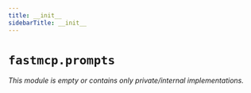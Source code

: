 ---
title: __init__
sidebarTitle: __init__
---

# `fastmcp.prompts`

*This module is empty or contains only private/internal implementations.*
